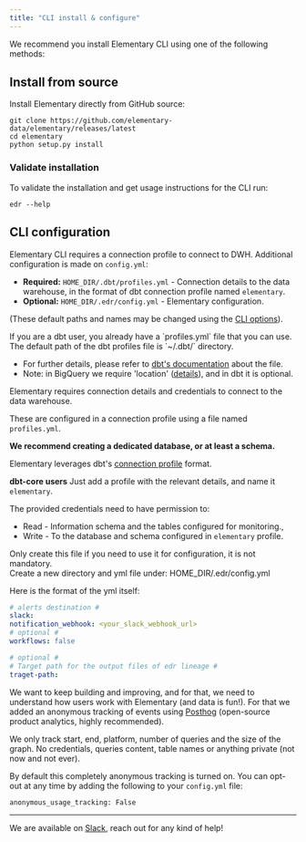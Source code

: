 ```yaml
---
title: "CLI install & configure"
---
```



We recommend you install Elementary CLI using one of the following methods:

<InstallCLI />

## Install from source

Install Elementary directly from GitHub source:

```shell
git clone https://github.com/elementary-data/elementary/releases/latest
cd elementary
python setup.py install
```

### Validate installation

To validate the installation and get usage instructions for the CLI run:

```shell
edr --help
```

## CLI configuration

Elementary CLI requires a connection profile to connect to DWH. Additional configuration is made on `config.yml`:

- **Required:** `HOME_DIR/.dbt/profiles.yml` - Connection details to the data warehouse, in the format of dbt connection profile named `elementary`.
- **Optional:** `HOME_DIR/.edr/config.yml` - Elementary configuration.

(These default paths and names may be changed using the [CLI options](./cli-commands#cli-advanced-options)).

<Accordion title="How to create 'profiles.yml'?">

<AddConnectionProfile />

</Accordion>

<Accordion title="dbt-core user? You already have profiles.yml">
If you are a dbt user, you already have a `profiles.yml` file that you can use. The default path of the dbt profiles file is `~/.dbt/` directory.

- For further details, please refer to [dbt's documentation](https://docs.getdbt.com/reference/profiles.yml) about the file.
- Note: in BigQuery we require 'location' ([details](https://cloud.google.com/bigquery/docs/locations)), and in dbt it is optional.

</Accordion>

<Accordion title="What is a connection profile?">

Elementary requires connection details and credentials to connect to the data warehouse. 

These are configured in a connection profile using a file named `profiles.yml`.

**We recommend creating a dedicated database, or at least a schema.**

Elementary leverages dbt's [connection profile](https://docs.getdbt.com/dbt-cli/configure-your-profile) format.

**dbt-core users**
Just add a profile with the relevant details, and name it `elementary`.

</Accordion>

<Accordion title="What permissions are required in the connection profile?">

The provided credentials need to have permission to:

- Read - Information schema and the tables configured for monitoring.,
- Write - To the database and schema configured in `elementary` profile.

</Accordion>

<Accordion title="How to create 'config.yml'?">

Only create this file if you need to use it for configuration, it is not mandatory.  
Create a new directory and yml file under: HOME_DIR/.edr/config.yml

Here is the format of the yml itself:

```yml config.yml
# alerts destination #
slack:
notification_webhook: <your_slack_webhook_url>
# optional #
workflows: false

# optional #
# Target path for the output files of edr lineage #
traget-path:
```

</Accordion>

<Accordion title="Anonymous tracking">

We want to keep building and improving, and for that, we need to understand how users work with Elementary (and data is fun!). For that we added an anonymous tracking of events using [Posthog](https://posthog.com/) (open-source product analytics, highly recommended).

We only track start, end, platform, number of queries and the size of the graph. No credentials, queries content, table names or anything private (not now and not ever).

By default this completely anonymous tracking is turned on. You can opt-out at any time by adding the following to your `config.yml` file:

```shell
anonymous_usage_tracking: False
```

</Accordion>

---

<Accordion title="Have a question?">

We are available on [Slack](https://join.slack.com/t/elementary-community/shared_invite/zt-uehfrq2f-zXeVTtXrjYRbdE_V6xq4Rg), reach out for any kind of help!

</Accordion>
